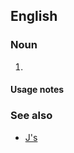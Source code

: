 {{also|js|Js|JS|j/s|J's}}

==English==

===Noun===
{{head|en|noun plural form}}

# {{plural of|j|lang=en}}

====Usage notes====
{{U:en:plurals of letters}}

===See also===
* [[J's]]